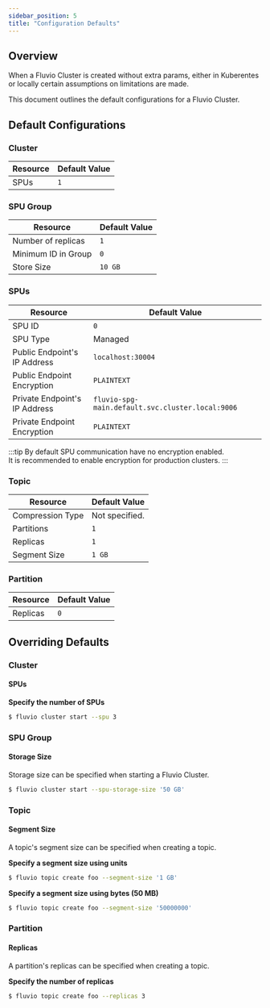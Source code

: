 ```yaml
---
sidebar_position: 5
title: "Configuration Defaults"
---
```


## Overview

When a Fluvio Cluster is created without extra params, either in Kuberentes
or locally certain assumptions on limitations are made.

This document outlines the default configurations for a Fluvio Cluster.

## Default Configurations

### Cluster

| Resource | Default Value |
|-|-|
| SPUs | `1` |

### SPU Group

| Resource | Default Value |
|-|-|
| Number of replicas | `1` |
| Minimum ID in Group | `0` |
| Store Size | `10 GB` |

### SPUs

| Resource | Default Value |
|-|-|
| SPU ID | `0` |
| SPU Type | Managed |
| Public Endpoint's IP Address | `localhost:30004`
| Public Endpoint Encryption | `PLAINTEXT` |
| Private Endpoint's IP Address | `fluvio-spg-main.default.svc.cluster.local:9006`
| Private Endpoint Encryption | `PLAINTEXT` |

:::tip
  By default SPU communication have no encryption enabled.<br />
  It is recommended to enable encryption for production clusters.
:::

### Topic

| Resource | Default Value |
|-|-|
| Compression Type | Not specified. |
| Partitions | `1` |
| Replicas | `1` |
| Segment Size | `1 GB` |

### Partition

| Resource | Default Value |
|-|-|
| Replicas | `0`

## Overriding Defaults

### Cluster

#### SPUs

**Specify the number of SPUs**

```bash copy="fl"
$ fluvio cluster start --spu 3
```

### SPU Group

#### Storage Size

Storage size can be specified when starting a Fluvio Cluster.

```bash copy="fl"
$ fluvio cluster start --spu-storage-size '50 GB'
```

### Topic

#### Segment Size

A topic's segment size can be specified when creating a topic.

**Specify a segment size using units**

```bash copy="fl"
$ fluvio topic create foo --segment-size '1 GB'
```

**Specify a segment size using bytes (50 MB)**

```bash copy="fl"
$ fluvio topic create foo --segment-size '50000000'
```

### Partition

#### Replicas

A partition's replicas can be specified when creating a topic.

**Specify the number of replicas**

```bash copy="fl"
$ fluvio topic create foo --replicas 3
```
